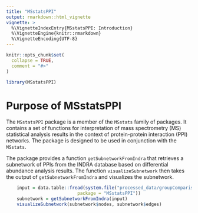```yaml
---
title: "MSstatsPPI"
output: rmarkdown::html_vignette
vignette: >
  %\VignetteIndexEntry{MSstatsPPI: Introduction}
  %\VignetteEngine{knitr::rmarkdown}
  %\VignetteEncoding{UTF-8}
---
```


```r
knitr::opts_chunk$set(
  collapse = TRUE,
  comment = "#>"
)
```

```r
library(MSstatsPPI)
```

# Purpose of MSstatsPPI
  
The `MSstatsPPI` package is a member of the `MSstats` family of packages.
It contains a set of functions for interpretation of mass spectrometry (MS) 
statistical analysis results in the context of protein-protein interaction (PPI) 
networks. The package is designed to be used in conjunction with the `MSstats`.

The package provides a function `getSubnetworkFromIndra` that retrieves a
subnetwork of PPIs from the INDRA database based on differential abundance
analysis results.  The function `visualizeSubnetwork` then takes the output
of `getSubnetworkFromIndra` and visualizes the subnetwork.

```r
    input = data.table::fread(system.file("processed_data/groupComparisonModel.csv", 
                           package = "MSstatsPPI"))
    subnetwork = getSubnetworkFromIndra(input)
    visualizeSubnetwork(subnetwork$nodes, subnetwork$edges)
```